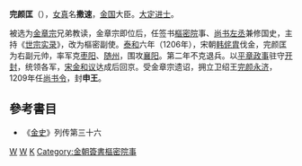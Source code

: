 '''完颜匡'''（{{bd|1152年||1209年|catIdx=W}}），[[女真|女真]]名'''撒速'''，[[金国|金国]]大臣。[[大定_(金朝)|大定]][[进士|进士]]。

被选为[[金章宗|金章宗]]兄弟教读，金章宗即位后，任签书[[樞密院|樞密院]]事、[[尚书左丞|尚书左丞]]兼修国史，主持《[[世宗|世宗]][[实录|实录]]》，改为樞密副使。[[泰和|泰和]]六年（1206年），宋朝[[韩侂胄|韩侂胄]]伐金，完颜匡为右副元帅，率军克[[枣阳|枣阳]]、[[随州|随州]]，围攻[[襄阳|襄阳]]。第二年不克退兵。以[[平章政事|平章政事]]驻守[[开封|开封]]，统领各军，[[宋金和议|宋金和议]]达成后回京。受金章宗遗诏，拥立卫绍王[[完颜永济|完颜永济]]，1209年任[[尚书令|尚书令]]，封'''申王'''。
==參考書目==
* 《[[金史|金史]]》列传第三十六

[[Category:金朝军事人物|W]]
[[Category:金朝女真人|W]]
[[Category:完颜氏|K]]
[[Category:金朝簽書樞密院事|Category:金朝簽書樞密院事]]